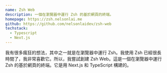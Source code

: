 ```yaml
---
name: Zsh Web
description: 一個在瀏覽器中運行 Zsh 的基於網頁的終端。
homepage: https://zsh.nelsonlai.me
github: https://github.com/nelsonlaidev/zsh-web
techstack:
  - Typescript
  - Next.js
---
```


我有很多瘋狂的想法，其中之一就是在瀏覽器中運行 Zsh。我使用 Zsh 已經很長時間了，我非常喜歡它。所以，我嘗試創建 Zsh Web。這是一個在瀏覽器中運行 Zsh 的基於網頁的終端。它是用 Next.js 和 TypeScript 構建的。
